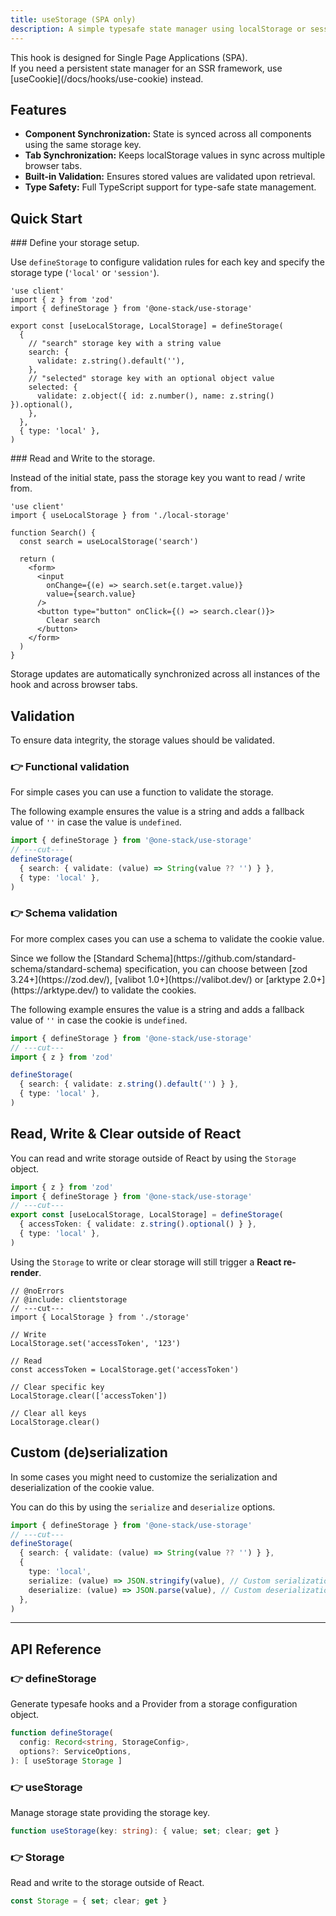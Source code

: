 ```yaml
---
title: useStorage (SPA only)
description: A simple typesafe state manager using localStorage or sessionStorage.
---
```


<Callout type="info">
  This hook is designed for Single Page Applications (SPA).
  <br /> If you need a persistent state manager for an SSR framework, use
  [useCookie](/docs/hooks/use-cookie) instead.
</Callout>

## Features

- **Component Synchronization:** State is synced across all components using the same storage key.
- **Tab Synchronization:** Keeps localStorage values in sync across multiple browser tabs.
- **Built-in Validation:** Ensures stored values are validated upon retrieval.
- **Type Safety:** Full TypeScript support for type-safe state management.

## Quick Start

<Steps>
<Step>
### Define your storage setup.

Use `defineStorage` to configure validation rules for each key and specify the storage type (`'local'` or `'session'`).

```tsx twoslash title='local-storage.ts'
'use client'
import { z } from 'zod'
import { defineStorage } from '@one-stack/use-storage'

export const [useLocalStorage, LocalStorage] = defineStorage(
  {
    // "search" storage key with a string value
    search: {
      validate: z.string().default(''),
    },
    // "selected" storage key with an optional object value
    selected: {
      validate: z.object({ id: z.number(), name: z.string() }).optional(),
    },
  },
  { type: 'local' },
)
```

</Step>

<Step>
### Read and Write to the storage.

Instead of the initial state, pass the storage key you want to read / write from.

```tsx
'use client'
import { useLocalStorage } from './local-storage'

function Search() {
  const search = useLocalStorage('search')

  return (
    <form>
      <input
        onChange={(e) => search.set(e.target.value)}
        value={search.value}
      />
      <button type="button" onClick={() => search.clear()}>
        Clear search
      </button>
    </form>
  )
}
```

Storage updates are automatically synchronized across all instances of the hook and across browser tabs.

</Step>
</Steps>

## Validation

To ensure data integrity, the storage values should be validated.

### 👉 Functional validation

For simple cases you can use a function to validate the storage.

The following example ensures the value is a string and adds a fallback value of `''` in case the value is `undefined`.

```ts twoslash
import { defineStorage } from '@one-stack/use-storage'
// ---cut---
defineStorage(
  { search: { validate: (value) => String(value ?? '') } },
  { type: 'local' },
)
```

### 👉 Schema validation

For more complex cases you can use a schema to validate the cookie value.

<Callout type="info">
  Since we follow the [Standard
  Schema](https://github.com/standard-schema/standard-schema) specification, you
  can choose between [zod 3.24+](https://zod.dev/), [valibot
  1.0+](https://valibot.dev/) or [arktype 2.0+](https://arktype.dev/) to
  validate the cookies.
</Callout>

The following example ensures the value is a string and adds a fallback value of `''` in case the cookie is `undefined`.

```ts twoslash
import { defineStorage } from '@one-stack/use-storage'
// ---cut---
import { z } from 'zod'

defineStorage(
  { search: { validate: z.string().default('') } },
  { type: 'local' },
)
```

## Read, Write & Clear outside of React

You can read and write storage outside of React by using the `Storage` object.

```ts twoslash include clientstorage
import { z } from 'zod'
import { defineStorage } from '@one-stack/use-storage'
// ---cut---
export const [useLocalStorage, LocalStorage] = defineStorage(
  { accessToken: { validate: z.string().optional() } },
  { type: 'local' },
)
```

Using the `Storage` to write or clear storage will still trigger a **React re-render**.

```tsx twoslash
// @noErrors
// @include: clientstorage
// ---cut---
import { LocalStorage } from './storage'

// Write
LocalStorage.set('accessToken', '123')

// Read
const accessToken = LocalStorage.get('accessToken')

// Clear specific key
LocalStorage.clear(['accessToken'])

// Clear all keys
LocalStorage.clear()
```

## Custom (de)serialization

In some cases you might need to customize the serialization and deserialization of the cookie value.

You can do this by using the `serialize` and `deserialize` options.

```ts twoslash
import { defineStorage } from '@one-stack/use-storage'
// ---cut---
defineStorage(
  { search: { validate: (value) => String(value ?? '') } },
  {
    type: 'local',
    serialize: (value) => JSON.stringify(value), // Custom serialization
    deserialize: (value) => JSON.parse(value), // Custom deserialization
  },
)
```

<hr />

## API Reference

### 👉 defineStorage

Generate typesafe hooks and a Provider from a storage configuration object.

```ts
function defineStorage(
  config: Record<string, StorageConfig>,
  options?: ServiceOptions,
): [ useStorage Storage ]
```

<AutoTypeTable
  name="StorageConfig"
  description="The config of a storage key."
  path="packages/use-storage/src/index.ts"
/>

<AutoTypeTable
  name="ServiceOptions"
  description="The options of the storage service."
  path="packages/use-storage/src/index.ts"
/>

### 👉 useStorage

Manage storage state providing the storage key.

```ts
function useStorage(key: string): { value; set; clear; get }
```

### 👉 Storage

Read and write to the storage outside of React.

```ts
const Storage = { set; clear; get }
```
